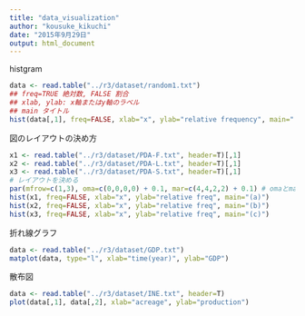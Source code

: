 ```yaml
---
title: "data_visualization"
author: "kousuke_kikuchi"
date: "2015年9月29日"
output: html_document
---
```


histgram
```r
data <- read.table("../r3/dataset/random1.txt")
## freq=TRUE 絶対数, FALSE 割合
## xlab, ylab: x軸またはy軸のラベル
## main タイトル
hist(data[,1], freq=FALSE, xlab="x", ylab="relative frequency", main=" ")
```

図のレイアウトの決め方
```r
x1 <- read.table("../r3/dataset/PDA-F.txt", header=T)[,1]
x2 <- read.table("../r3/dataset/PDA-L.txt", header=T)[,1]
x3 <- read.table("../r3/dataset/PDA-S.txt", header=T)[,1]
# レイアウトを決める
par(mfrow=c(1,3), oma=c(0,0,0,0) + 0.1, mar=c(4,4,2,2) + 0.1) # omaとmarはconstraints
hist(x1, freq=FALSE, xlab="x", ylab="relative freq", main="(a)")
hist(x2, freq=FALSE, xlab="x", ylab="relative freq", main="(b)")
hist(x3, freq=FALSE, xlab="x", ylab="relative freq", main="(c)")
```

折れ線グラフ
```r
data <- read.table("../r3/dataset/GDP.txt")
matplot(data, type="l", xlab="time(year)", ylab="GDP")
```

散布図
```r
data <- read.table("../r3/dataset/INE.txt", header=T)
plot(data[,1], data[,2], xlab="acreage", ylab="production")
```